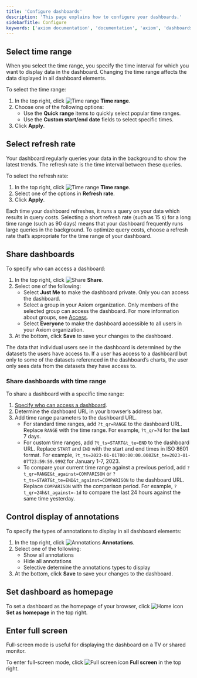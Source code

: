 ```yaml
---
title: 'Configure dashboards'
description: 'This page explains how to configure your dashboards.'
sidebarTitle: Configure
keywords: ['axiom documentation', 'documentation', 'axiom', 'dashboards', 'collaboration', 'queries', 'visualizations', 'filters', 'charts', 'simple query builder', 'advanced query builder']
---
```


## Select time range

When you select the time range, you specify the time interval for which you want to display data in the dashboard. Changing the time range affects the data displayed in all dashboard elements.

To select the time range:
1. In the top right, click <img src="/doc-assets/icons/clock.svg" className="inline-icon" alt="Time range" /> **Time range**.
1. Choose one of the following options:
    - Use the **Quick range** items to quickly select popular time ranges.
    - Use the **Custom start/end date** fields to select specific times.
1. Click **Apply**.

## Select refresh rate

Your dashboard regularly queries your data in the background to show the latest trends. The refresh rate is the time interval between these queries.

To select the refresh rate:
1. In the top right, click <img src="/doc-assets/icons/clock.svg" className="inline-icon" alt="Time range" /> **Time range**.
1. Select one of the options in **Refresh rate**.
1. Click **Apply**.

<Warning>
Each time your dashboard refreshes, it runs a query on your data which results in query costs. Selecting a short refresh rate (such as 15 s) for a long time range (such as 90 days) means that your dashboard frequently runs large queries in the background. To optimize query costs, choose a refresh rate that’s appropriate for the time range of your dashboard.
</Warning>

## Share dashboards

To specify who can access a dashboard:

1. In the top right, click <img src="/doc-assets/icons/share.svg" className="inline-icon" alt="Share" /> **Share**.
1. Select one of the following:
    - Select **Just Me** to make the dashboard private. Only you can access the dashboard.
    - Select a group in your Axiom organization. Only members of the selected group can access the dashboard. For more information about groups, see [Access](/reference/settings).
    - Select **Everyone** to make the dashboard accessible to all users in your Axiom organization.
1. At the bottom, click **Save** to save your changes to the dashboard.

<Note>
  The data that individual users see in the dashboard is determined by the datasets the users have access to. If a user has access to a dashboard but only to some of the datasets referenced in the dashboard’s charts, the user only sees data from the datasets they have access to.
</Note>

### Share dashboards with time range

To share a dashboard with a specific time range:

1. [Specify who can access a dashboard](#share-dashboards).
1. Determine the dashboard URL in your browser’s address bar.
1. Add time range parameters to the dashboard URL.
    - For standard time ranges, add `?t_qr=RANGE` to the dashboard URL. Replace `RANGE` with the time range. For example, `?t_qr=7d` for the last 7 days.
    - For custom time ranges, add `?t_ts=START&t_te=END` to the dashboard URL. Replace `START` and `END` with the start and end times in ISO 8601 format. For example, `?t_ts=2023-01-01T00:00:00.000Z&t_te=2023-01-07T23:59:59.999Z` for January 1-7, 2023.
    - To compare your current time range against a previous period, add `?t_qr=RANGE&t_against=COMPARISON` or `?t_ts=START&t_te=END&t_against=COMPARISON` to the dashboard URL. Replace `COMPARISON` with the comparison period. For example, `?t_qr=24h&t_against=-1d` to compare the last 24 hours against the same time yesterday.

## Control display of annotations

To specify the types of annotations to display in all dashboard elements:

1. In the top right, click <img src="/doc-assets/icons/diamond.svg" className="inline-icon" alt="Annotations" /> **Annotations**.
1. Select one of the following:
    - Show all annotations
    - Hide all annotations
    - Selective determine the annotations types to display
1. At the bottom, click **Save** to save your changes to the dashboard.

## Set dashboard as homepage

To set a dashboard as the homepage of your browser, click <img src="/doc-assets/icons/house.svg" className="inline-icon" alt="Home icon" /> **Set as homepage** in the top right.

## Enter full screen

Full-screen mode is useful for displaying the dashboard on a TV or shared monitor.

To enter full-screen mode, click <img src="/doc-assets/icons/up-right-and-down-left-from-center.svg" className="inline-icon" alt="Full screen icon" /> **Full screen** in the top right.